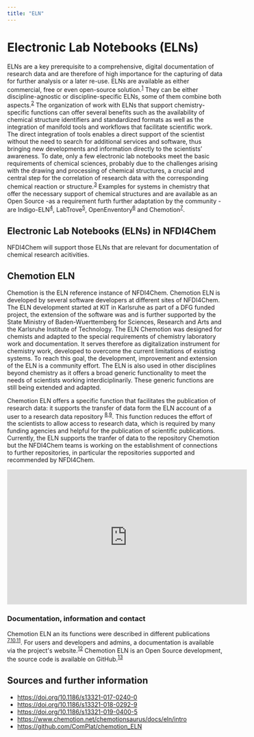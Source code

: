 ```yaml
---
title: "ELN"
---
```


# Electronic Lab Notebooks (ELNs)

ELNs are a key prerequisite to a comprehensive, digital documentation of research data and are therefore of high importance for the capturing of data for further analysis or a later re-use. ELNs are available as either commercial, free or even open-source solution.<sup>[1](https://doi.org/10.1186/s13321-017-0240-0)</sup> They can be either discipline-agnostic or discipline-specific ELNs, some of them combine both aspects.<sup>[2](https://doi.org/10.1186/s13321-017-0240-0)</sup> The organization of work with ELNs that support chemistry-specific functions can offer several benefits such as the availability of chemical structure identifiers and standardized formats as well as the integration of manifold tools and workflows that facilitate scientific work. The direct integration of tools enables a direct support of the scientist without the need to search for additional services and software, thus bringing new developments and information directly to the scientists’ awareness. To date, only a few electronic lab notebooks meet the basic requirements of chemical sciences, probably due to the challenges arising with the drawing and processing of chemical structures, a crucial and central step for the correlation of research data with the corresponding chemical reaction or structure.<sup>[3](https://doi.org/10.1186/s13321-017-0240-0)</sup> Examples for systems in chemistry that offer the necessary support of chemical structures and are available as an Open Source -as a requirement furth further adaptation by the community - are Indigo-ELN<sup>[4](https://doi.org/10.1186/s13321-017-0240-0)</sup>, LabTrove<sup>[5](https://doi.org/10.1186/s13321-017-0240-0)</sup>, OpenEnventory<sup>[6](https://doi.org/10.1186/s13321-017-0240-0)</sup> and Chemotion<sup>[7](https://doi.org/10.1186/s13321-017-0240-0)</sup>.

## Electronic Lab Notebooks (ELNs) in NFDI4Chem

NFDI4Chem will support those ELNs that are relevant for documentation of chemical research acitivities. 


## Chemotion ELN

Chemotion is the ELN reference instance of NFDI4Chem. Chemotion ELN is developed by several software developers at different sites of NFDI4Chem. The ELN development started at KIT in Karlsruhe as part of a DFG funded project, the extension of the software was and is further supported by the State Ministry of Baden-Wuerttemberg for Sciences, Research and Arts and the Karlsruhe Institute of Technology. 
The ELN Chemotion was designed for chemists and adapted to the special requirements of chemistry laboratory work and documentation. It serves therefore as digitalization instrument for chemistry work, developed to overcome the current limitations of existing systems. To reach this goal, the development, improvement and extension of the ELN is a community effort. The ELN is also used in other disciplines beyond chemistry as it offers a broad generic functionality to meet the needs of scientists working interdiciplinarily. These generic functions are still being extended and adapted. 

Chemotion ELN offers a specific function that facilitates the publication of research data: it supports the transfer of data form the ELN account of a user to a research data repository <sup>[8](https://doi.org/10.1186/s13321-018-0292-9),[9](https://doi.org/10.1186/s13321-018-0292-9)</sup>. This function reduces the effort of the scientists to allow access to research data, which is required by many funding agencies and helpful for the publication of scientific publications. Currently, the ELN supports the tranfer of data to the repository Chemotion but the NFDI4Chem teams is working on the establishment of connections to further repositories, in particular the repositories supported and recommended by NFDI4Chem. 

<iframe width="560" height="315" src="https://www.youtube.com/watch?v=tZHaP6DW-Dw&t=17s" frameborder="0" allow="accelerometer; autoplay; encrypted-media; gyroscope; picture-in-picture" allowfullscreen></iframe>


### Documentation, information and contact

Chemotion ELN an its functions were described in different publications <sup>[7](https://doi.org/10.1186/s13321-017-0240-0),[10](https://doi.org/10.1186/s13321-018-0292-9),[11](https://doi.org/10.1186/s13321-019-0400-5)</sup>. For users and developers and admins, a documentation is available via the project's website.<sup>[12](https://www.chemotion.net/chemotionsaurus/docs/eln/intro)</sup> Chemotion ELN is an Open Source development, the source code is available on GitHub.<sup>[13](https://github.com/ComPlat/chemotion_ELN)</sup>

## Sources and further information

- https://doi.org/10.1186/s13321-017-0240-0 
- https://doi.org/10.1186/s13321-018-0292-9 
- https://doi.org/10.1186/s13321-019-0400-5
- https://www.chemotion.net/chemotionsaurus/docs/eln/intro 
- https://github.com/ComPlat/chemotion_ELN

